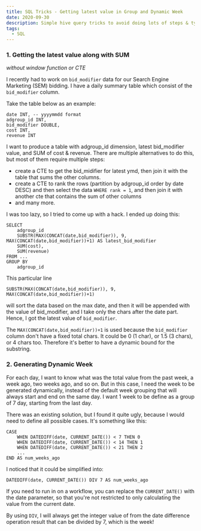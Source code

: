 ```yaml
---
title: SQL Tricks - Getting latest value in Group and Dynamic Week
date: 2020-09-30
description: Simple hive query tricks to avoid doing lots of steps & typing when getting Getting the latest value of a group (combined with sums of other columns) and dynamic week generation for each date record.
tags:
  - SQL
---
```



### 1. Getting the latest value along with SUM
*without window function or CTE*

I recently had to work on `bid_modifier` data for our Search Engine Marketing (SEM) bidding. I have a daily summary table which consist of the `bid_modifier` column.

Take the table below as an example:
```
date INT, -- yyyymmdd format 
adgroup_id INT, 
bid_modifier DOUBLE, 
cost INT, 
revenue INT
```

I want to produce a table with adgroup_id dimension, latest bid_modifier value, and SUM of cost & revenue. There are multiple alternatives to do this, but most of them require multiple steps:
- create a CTE to get the bid_midifier for latest ymd, then join it with the table that sums the other columns.
- create a CTE to rank the rows (partition by adgroup_id order by date DESC) and then select the data `WHERE rank = 1`, and then join it with another cte that contains the sum of other columns
- and many more.

I was too lazy, so I tried to come up with a hack. I ended up doing this:
```
SELECT 
	adgroup_id
	SUBSTR(MAX(CONCAT(date,bid_modifier)), 9, MAX(CONCAT(date,bid_modifier))+1) AS latest_bid_modifier
	SUM(cost),
	SUM(revenue)
FROM ...
GROUP BY 
	adgroup_id
```

This particular line
```
SUBSTR(MAX(CONCAT(date,bid_modifier)), 9, MAX(CONCAT(date,bid_modifier))+1) 
```
will sort the data based on the max date, and then it will be appended with the value of bid_modifier, and I take only the chars after the date part. Hence, I got the latest value of `bid_modifier`.

The `MAX(CONCAT(date,bid_modifier))+1` is used because the `bid_modifier` column don't have a fixed total chars. It could be 0 (1 char), or 1.5 (3 chars), or 4 chars too. Therefore it's better to have a dynamic bound for the substring.


### 2. Generating Dynamic Week 
For each day, I want to know what was the total value from the past week, a week ago, two weeks ago, and so on. But in this case, I need the week to be generated dynamically, instead of the default week grouping that will always start and end on the same day. I want 1 week to be define as a group of 7 day, starting from the last day.

There was an existing solution, but I found it quite ugly, because I would need to define all possible cases. It's something like this:
```
CASE 
	WHEN DATEDIFF(date, CURRENT_DATE()) < 7 THEN 0
	WHEN DATEDIFF(date, CURRENT_DATE()) < 14 THEN 1
	WHEN DATEDIFF(date, CURRENT_DATE()) < 21 THEN 2
	...
END AS num_weeks_ago
```

I noticed that it could be simplified into:
```
DATEDIFF(date, CURRENT_DATE()) DIV 7 AS num_weeks_ago
```

If you need to run in on a workflow, you can replace the  `CURRENT_DATE()` with the date parameter, so that you're not restricted to only calculating the value from the current date.

By using `DIV`, I will always get the integer value of from the date difference operation result that can be divided by 7, which is the week!
